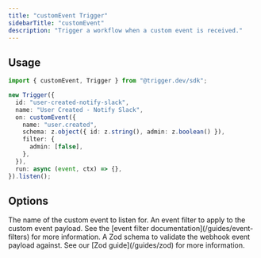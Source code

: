 ```yaml
---
title: "customEvent Trigger"
sidebarTitle: "customEvent"
description: "Trigger a workflow when a custom event is received."
---
```


## Usage

```ts
import { customEvent, Trigger } from "@trigger.dev/sdk";

new Trigger({
  id: "user-created-notify-slack",
  name: "User Created - Notify Slack",
  on: customEvent({
    name: "user.created",
    schema: z.object({ id: z.string(), admin: z.boolean() }),
    filter: {
      admin: [false],
    },
  }),
  run: async (event, ctx) => {},
}).listen();
```

## Options

<ParamField path="name" type="string" required={true}>
  The name of the custom event to listen for.
</ParamField>

<ParamField path="filter" type="object" required={false}>
  An event filter to apply to the custom event payload. See the [event filter
  documentation](/guides/event-filters) for more information.
</ParamField>

<ParamField path="schema" type="Zod Schema" required={true}>
  A Zod schema to validate the webhook event payload against. See our [Zod
  guide](/guides/zod) for more information.
</ParamField>
